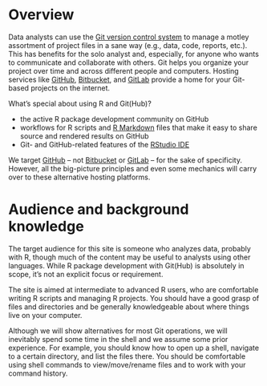 # Overview

Data analysts can use the [Git version control system](https://git-scm.com) to manage a motley assortment of project files in a sane way (e.g., data, code, reports, etc.). This has benefits for the solo analyst and, especially, for anyone who wants to communicate and collaborate with others. Git helps you organize your project over time and across different people and computers. Hosting services like [GitHub](https://github.com), [Bitbucket](https://bitbucket.org), and [GitLab](https://about.gitlab.com) provide a home for your Git-based projects on the internet.

What's special about using R and Git(Hub)?

  * the active R package development community on GitHub
  * workflows for R scripts and [R Markdown](http://rmarkdown.rstudio.com) files that make it easy to share source and rendered results on GitHub
  * Git- and GitHub-related features of the [RStudio IDE](https://www.rstudio.com/products/rstudio-desktop/)

We target [GitHub](https://github.com) -- not [Bitbucket](https://bitbucket.org) or [GitLab](https://about.gitlab.com) -- for the sake of specificity. However, all the big-picture principles and even some mechanics will carry over to these alternative hosting platforms.

# Audience and background knowledge

The target audience for this site is someone who analyzes data, probably with R, though much of the content may be useful to analysts using other languages. While R package development with Git(Hub) is absolutely in scope, it's not an explicit focus or requirement.

The site is aimed at intermediate to advanced R users, who are comfortable writing R scripts and managing R projects. You should have a good grasp of files and directories and be generally knowledgeable about where things live on your computer.

Although we will show alternatives for most Git operations, we will inevitably spend some time in the shell and we assume some prior experience. For example, you should know how to open up a shell, navigate to a certain directory, and list the files there. You should be comfortable using shell commands to view/move/rename files and to work with your command history.

